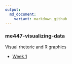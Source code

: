 ```yaml
---
output:
  md_document:
    variant: markdown_github
---
```


### me447-visualizing-data

Visual rhetoric and R graphics

- [Week 1](week-01)  
